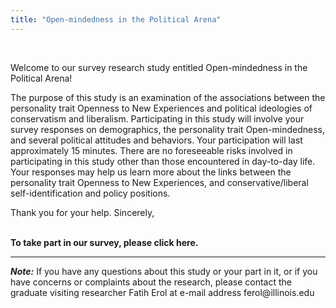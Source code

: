 ```yaml
---
title: "Open-mindedness in the Political Arena"  
---
```

<!-- Global site tag (gtag.js) - Google Analytics -->
<script async src="https://www.googletagmanager.com/gtag/js?id=UA-166024076-1"></script>
<script>
  window.dataLayer = window.dataLayer || [];
  function gtag(){dataLayer.push(arguments);}
  gtag('js', new Date());

  gtag('config', 'UA-166024076-1');
</script>

<br>

Welcome to our survey research study entitled Open-mindedness in the Political Arena!    
   
The purpose of this study is an examination of the associations between the personality trait Openness to New Experiences and political ideologies of conservatism and liberalism. Participating in this study will involve your survey responses on demographics, the personality trait Open-mindedness, and several political attitudes and behaviors. Your participation will last approximately 15 minutes. There are no foreseeable risks involved in participating in this study other than those encountered in day-to-day life. Your responses may help us learn more about the links between the personality trait Openness to New Experiences, and conservative/liberal self-identification and policy positions. 

Thank you for your help. Sincerely,

<br>
<b> To take part in our survey, please click here.</b>

---
<b><i>Note:</i></b> If you have any questions about this study or your part in it, or if you have concerns or complaints about the research, please contact the graduate visiting researcher Fatih Erol at e-mail address ferol@illinois.edu 



